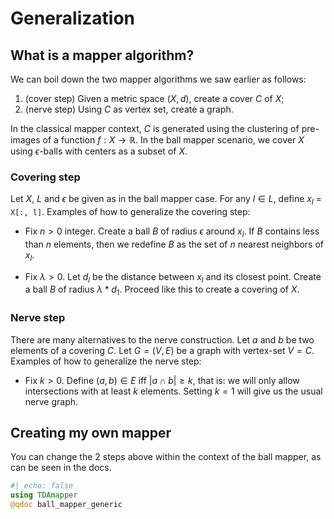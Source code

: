 # Generalization

## What is a mapper algorithm?

We can boil down the two mapper algorithms we saw earlier as follows:

1) (cover step) Given a metric space $(X, d)$, create a cover $C$ of $X$;
1) (nerve step) Using $C$ as vertex set, create a graph.

In the classical mapper context, $C$ is generated using the clustering of pre-images of a function $f: X \to \mathbb{R}$. In the ball mapper scenario, we cover $X$ using $\epsilon$-balls with centers as a subset of $X$.

### Covering step

Let $X$, $L$ and $\epsilon$ be given as in the ball mapper case. For any $l \in L$, define $x_l$ = `X[:, l]`. Examples of how to generalize the covering step:

- Fix $n > 0$ integer. Create a ball $B$ of radius $\epsilon$ around $x_l$. If $B$ contains less than $n$ elements, then we redefine $B$ as the set of $n$ nearest neighbors of $x_l$.

- Fix $\lambda > 0$. Let $d_l$ be the distance between $x_l$ and its closest point. Create a ball $B$ of radius $\lambda * d_1$. Proceed like this to create a covering of $X$.

### Nerve step

There are many alternatives to the nerve construction. Let $a$ and $b$ be two elements of a covering $C$. Let $G = (V, E)$ be a graph with vertex-set $V = C$. Examples of how to generalize the nerve step:

- Fix $k > 0$. Define $(a, b) \in E$ iff $|a \cap b| \geq k$, that is: we will only allow intersections with at least $k$ elements. Setting $k = 1$ will give us the usual nerve graph.

## Creating my own mapper

You can change the 2 steps above within the context of the ball mapper, as can be seen in the docs.


```julia
#| echo: false
using TDAmapper
@qdoc ball_mapper_generic
```
